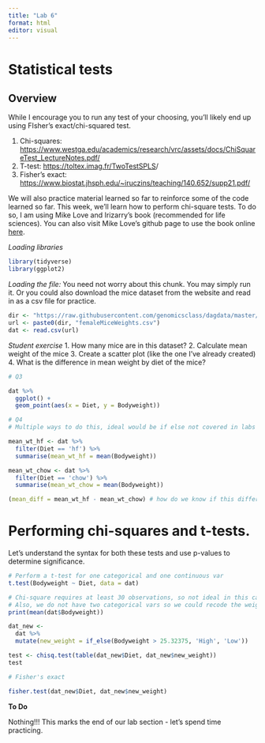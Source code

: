 ```yaml
---
title: "Lab 6"
format: html
editor: visual
---
```


# Statistical tests

## Overview

While I encourage you to run any test of your choosing, you'll likely end up using FIsher's exact/chi-squared test.

1.  Chi-squares: <https://www.westga.edu/academics/research/vrc/assets/docs/ChiSquareTest_LectureNotes.pdf>[/](https://www.westga.edu/academics/research/vrc/assets/docs/ChiSquareTest_LectureNotes.pdf/)
2.  T-test: <https://toltex.imag.fr/TwoTestSPLS>/
3.  Fisher's exact: <https://www.biostat.jhsph.edu/~iruczins/teaching/140.652/supp21.pdf>[/](https://www.biostat.jhsph.edu/~iruczins/teaching/140.652/supp21.pdf/)

We will also practice material learned so far to reinforce some of the code learned so far. This week, we'll learn how to perform chi-square tests. To do so, I am using Mike Love and Irizarry's book (recommended for life sciences). You can also visit Mike Love's github page to use the book online [here](%22https://github.com/genomicsclass/labs%22).

*Loading libraries*

```r
library(tidyverse)
library(ggplot2)
```

*Loading the file:* You need not worry about this chunk. You may simply run it. Or you could also download the mice dataset from the website and read in as a csv file for practice.

```r
dir <- "https://raw.githubusercontent.com/genomicsclass/dagdata/master/inst/extdata/"
url <- paste0(dir, "femaleMiceWeights.csv")
dat <- read.csv(url)
```

*Student exercise* 1. How many mice are in this dataset? </n> 2. Calculate mean weight of the mice </n> 3. Create a scatter plot (like the one I've already created) </n> 4. What is the difference in mean weight by diet of the mice?

```r
# Q3

dat %>% 
  ggplot() +
  geom_point(aes(x = Diet, y = Bodyweight))

# Q4
# Multiple ways to do this, ideal would be if else not covered in labs yet

mean_wt_hf <- dat %>% 
  filter(Diet == 'hf') %>% 
  summarise(mean_wt_hf = mean(Bodyweight)) 

mean_wt_chow <- dat %>% 
  filter(Diet == 'chow') %>% 
  summarise(mean_wt_chow = mean(Bodyweight))

(mean_diff = mean_wt_hf - mean_wt_chow) # how do we know if this difference is meaningful or significant?

```

# Performing chi-squares and t-tests.

Let's understand the syntax for both these tests and use p-values to determine significance.

```r
# Perform a t-test for one categorical and one continuous var
t.test(Bodyweight ~ Diet, data = dat)

# Chi-square requires at least 30 observations, so not ideal in this case
# Also, we do not have two categorical vars so we could recode the weight as high vs low
print(mean(dat$Bodyweight))

dat_new <- 
  dat %>% 
  mutate(new_weight = if_else(Bodyweight > 25.32375, 'High', 'Low'))

test <- chisq.test(table(dat_new$Diet, dat_new$new_weight))
test

# Fisher's exact

fisher.test(dat_new$Diet, dat_new$new_weight)
```

**To Do**

Nothing!!! This marks the end of our lab section - let's spend time practicing.
